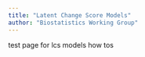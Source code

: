 ```yaml
---
title: "Latent Change Score Models"
author: "Biostatistics Working Group"
---
```


test page for lcs models how tos